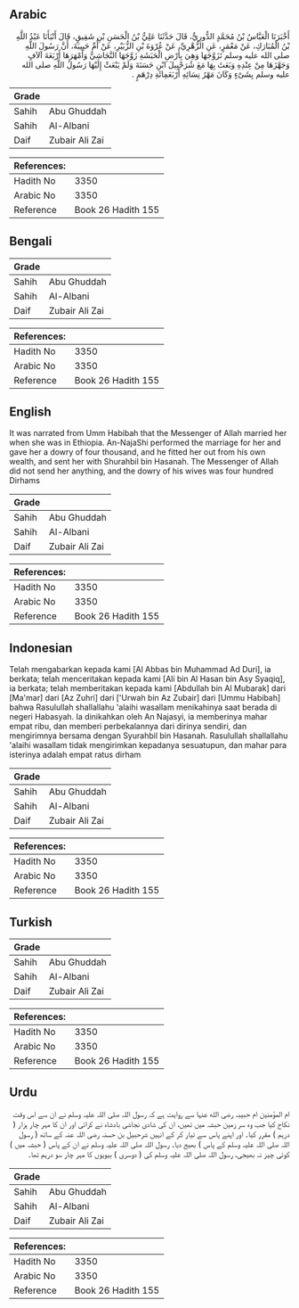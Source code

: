 ## Arabic


<div dir="rtl" lang="ar" style={{fontSize:'larger',backgroundColor:'#f8f9fa',padding:20}}>
أَخْبَرَنَا الْعَبَّاسُ بْنُ مُحَمَّدٍ الدُّورِيُّ، قَالَ حَدَّثَنَا عَلِيُّ بْنُ الْحَسَنِ بْنِ شَقِيقٍ، قَالَ أَنْبَأَنَا عَبْدُ اللَّهِ بْنُ الْمُبَارَكِ، عَنْ مَعْمَرٍ، عَنِ الزُّهْرِيِّ، عَنْ عُرْوَةَ بْنِ الزُّبَيْرِ، عَنْ أُمِّ حَبِيبَةَ، أَنَّ رَسُولَ اللَّهِ صلى الله عليه وسلم تَزَوَّجَهَا وَهِيَ بِأَرْضِ الْحَبَشَةِ زَوَّجَهَا النَّجَاشِيُّ وَأَمْهَرَهَا أَرْبَعَةَ آلاَفٍ وَجَهَّزَهَا مِنْ عِنْدِهِ وَبَعَثَ بِهَا مَعَ شُرَحْبِيلَ ابْنِ حَسَنَةَ وَلَمْ يَبْعَثْ إِلَيْهَا رَسُولُ اللَّهِ صلى الله عليه وسلم بِشَىْءٍ وَكَانَ مَهْرُ نِسَائِهِ أَرْبَعَمِائَةِ دِرْهَمٍ ‏.‏
</div>
<div style={{backgroundColor:'#f8f9fa',padding:20, marginBottom: 10}}><table> <thead> <tr> <th>Grade</th> <th></th> </tr> </thead> <tbody> <tr><td>Sahih</td><td>Abu Ghuddah</td></tr><tr><td>Sahih</td><td>Al-Albani</td></tr><tr><td>Daif</td><td>Zubair Ali Zai</td></tr></tbody></table><table> <thead> <tr> <th>References:</th> <th></th> </tr> </thead> <tbody><tr><td>Hadith No</td><td>3350</td></tr><tr><td>Arabic No</td><td>3350</td></tr><tr><td>Reference</td><td>Book 26 Hadith 155</td></tr></tbody></table></div>

## Bengali


<div dir="ltr" lang="bn" style={{fontSize:'larger',backgroundColor:'#f8f9fa',padding:20}}>

</div>
<div style={{backgroundColor:'#f8f9fa',padding:20, marginBottom: 10}}><table> <thead> <tr> <th>Grade</th> <th></th> </tr> </thead> <tbody> <tr><td>Sahih</td><td>Abu Ghuddah</td></tr><tr><td>Sahih</td><td>Al-Albani</td></tr><tr><td>Daif</td><td>Zubair Ali Zai</td></tr></tbody></table><table> <thead> <tr> <th>References:</th> <th></th> </tr> </thead> <tbody><tr><td>Hadith No</td><td>3350</td></tr><tr><td>Arabic No</td><td>3350</td></tr><tr><td>Reference</td><td>Book 26 Hadith 155</td></tr></tbody></table></div>

## English


<div dir="ltr" lang="en" style={{fontSize:'larger',backgroundColor:'#f8f9fa',padding:20}}>
It was narrated from Umm Habibah that the Messenger of Allah married her when she was in Ethiopia. An-NajaShi performed the marriage for her and gave her a dowry of four thousand, and he fitted her out from his own wealth, and sent her with Shurahbil bin Hasanah. The Messenger of Allah did not send her anything, and the dowry of his wives was four hundred Dirhams
</div>
<div style={{backgroundColor:'#f8f9fa',padding:20, marginBottom: 10}}><table> <thead> <tr> <th>Grade</th> <th></th> </tr> </thead> <tbody> <tr><td>Sahih</td><td>Abu Ghuddah</td></tr><tr><td>Sahih</td><td>Al-Albani</td></tr><tr><td>Daif</td><td>Zubair Ali Zai</td></tr></tbody></table><table> <thead> <tr> <th>References:</th> <th></th> </tr> </thead> <tbody><tr><td>Hadith No</td><td>3350</td></tr><tr><td>Arabic No</td><td>3350</td></tr><tr><td>Reference</td><td>Book 26 Hadith 155</td></tr></tbody></table></div>

## Indonesian


<div dir="ltr" lang="id" style={{fontSize:'larger',backgroundColor:'#f8f9fa',padding:20}}>
Telah mengabarkan kepada kami [Al Abbas bin Muhammad Ad Duri], ia berkata; telah menceritakan kepada kami [Ali bin Al Hasan bin Asy Syaqiq], ia berkata; telah memberitakan kepada kami [Abdullah bin Al Mubarak] dari [Ma'mar] dari [Az Zuhri] dari ['Urwah bin Az Zubair] dari [Ummu Habibah] bahwa Rasulullah shallallahu 'alaihi wasallam menikahinya saat berada di negeri Habasyah. Ia dinikahkan oleh An Najasyi, ia memberinya mahar empat ribu, dan memberi perbekalannya dari dirinya sendiri, dan mengirimnya bersama dengan Syurahbil bin Hasanah. Rasulullah shallallahu 'alaihi wasallam tidak mengirimkan kepadanya sesuatupun, dan mahar para isterinya adalah empat ratus dirham
</div>
<div style={{backgroundColor:'#f8f9fa',padding:20, marginBottom: 10}}><table> <thead> <tr> <th>Grade</th> <th></th> </tr> </thead> <tbody> <tr><td>Sahih</td><td>Abu Ghuddah</td></tr><tr><td>Sahih</td><td>Al-Albani</td></tr><tr><td>Daif</td><td>Zubair Ali Zai</td></tr></tbody></table><table> <thead> <tr> <th>References:</th> <th></th> </tr> </thead> <tbody><tr><td>Hadith No</td><td>3350</td></tr><tr><td>Arabic No</td><td>3350</td></tr><tr><td>Reference</td><td>Book 26 Hadith 155</td></tr></tbody></table></div>

## Turkish


<div dir="ltr" lang="tr" style={{fontSize:'larger',backgroundColor:'#f8f9fa',padding:20}}>

</div>
<div style={{backgroundColor:'#f8f9fa',padding:20, marginBottom: 10}}><table> <thead> <tr> <th>Grade</th> <th></th> </tr> </thead> <tbody> <tr><td>Sahih</td><td>Abu Ghuddah</td></tr><tr><td>Sahih</td><td>Al-Albani</td></tr><tr><td>Daif</td><td>Zubair Ali Zai</td></tr></tbody></table><table> <thead> <tr> <th>References:</th> <th></th> </tr> </thead> <tbody><tr><td>Hadith No</td><td>3350</td></tr><tr><td>Arabic No</td><td>3350</td></tr><tr><td>Reference</td><td>Book 26 Hadith 155</td></tr></tbody></table></div>

## Urdu


<div dir="rtl" lang="ur" style={{fontSize:'larger',backgroundColor:'#f8f9fa',padding:20}}>
ام المؤمنین ام حبیبہ رضی الله عنہا سے روایت ہے کہ رسول اللہ صلی اللہ علیہ وسلم نے ان سے اس وقت نکاح کیا جب وہ سر زمین حبشہ میں تھیں، ان کی شادی نجاشی بادشاہ نے کرائی اور ان کا مہر چار ہزار ( درہم ) مقرر کیا۔ اور اپنے پاس سے تیار کر کے انہیں شرحبیل بن حسنہ رضی اللہ عنہ کے ساتھ ( رسول اللہ صلی اللہ علیہ وسلم کے پاس ) بھیج دیا۔ رسول اللہ صلی اللہ علیہ وسلم نے ان کے پاس ( حبشہ میں ) کوئی چیز نہ بھیجی، رسول اللہ صلی اللہ علیہ وسلم کی ( دوسری ) بیویوں کا مہر چار سو درہم تھا۔
</div>
<div style={{backgroundColor:'#f8f9fa',padding:20, marginBottom: 10}}><table> <thead> <tr> <th>Grade</th> <th></th> </tr> </thead> <tbody> <tr><td>Sahih</td><td>Abu Ghuddah</td></tr><tr><td>Sahih</td><td>Al-Albani</td></tr><tr><td>Daif</td><td>Zubair Ali Zai</td></tr></tbody></table><table> <thead> <tr> <th>References:</th> <th></th> </tr> </thead> <tbody><tr><td>Hadith No</td><td>3350</td></tr><tr><td>Arabic No</td><td>3350</td></tr><tr><td>Reference</td><td>Book 26 Hadith 155</td></tr></tbody></table></div>